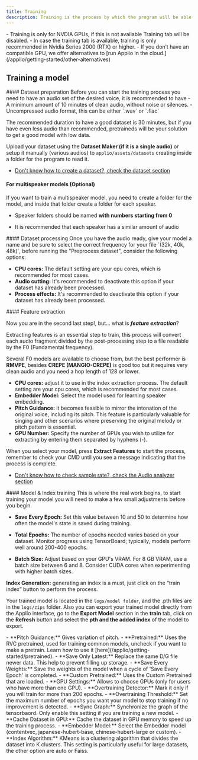 ```yaml
---
title: Training
description: Training is the process by which the program will be able to clone any voice or sound via Self-Supervised Speech.
---
```




<Callout type="warn" className="shadow-xl shadow-orange-500/10">
- Training is only for NVDIA GPUs, if this is not available Training tab will be disabled.
- In case the training tab is available, training is only recommended in Nvidia Series 2000 (RTX) or higher.
- If you don’t have an compatible GPU, we offer alternatives to [run Applio in the cloud.](/applio/getting-started/other-alternatives)
</Callout>

## Training a model

<Steps>
<Step>
#### Dataset preparation
 Before you can start the training process you need to have an audio set of the desired voice, it is recommended to have
- A minimum amount of 10 minutes of clean audio, without noise or silences.
- Uncompressed audio format, this can be either `.wav` or `.flac`

The recommended duration to have a good dataset is 30 minutes, but if you have even less audio than recommended, pretraineds will be your solution to get a good model with low data.

Upload your dataset using the **Dataset Maker (if it is a single audio)** or setup it manually (various audios) to `applio/assets/datasets` creating inside a folder for the program to read it.

- [Don't know how to create a dataset?, check the dataset section](/applio/guides/create-datasets/how-create-datasets)

#### For multispeaker models (Optional)
If you want to train a multispeaker model, you need to create a folder for the model, and inside that folder create a folder for each speaker.

- Speaker folders should be named **with numbers starting from 0**

- It is recommended that each speaker has a similar amount of audio 

<Files>
<Folder name="Dataset" defaultOpen>
<Folder name="0" defaultOpen>
<File name="speaker0-audio1.flac" />
<File name="speaker0-audio2.flac" />
<File name="speaker0-audio3.flac" />
</Folder>
<Folder name="1" defaultOpen>
<File name="speaker1-audio1.flac" />
<File name="speaker1-audio2.flac" />
<File name="speaker1-audio3.flac" />
</Folder>
<Folder name="2" defaultOpen>
<File name="speaker2-audio1.flac" />
<File name="speaker2-audio2.flac" />
<File name="speaker2-audio3.flac" />
</Folder>
</Folder>
</Files>
</Step>
<Step>
#### Dataset processing
Once you have the audio ready, give your model a name and be sure to select the correct frequency for your file `(32k, 40k, 48k)`, before running the "Preprocess dataset", consider the following options:

- **CPU cores:** The default setting are your cpu cores, which is recommended for most cases.
- **Audio cutting:** It's recommended to deactivate this option if your dataset has already been processed.
- **Process effects:** It's recommended to deactivate this option if your dataset has already been processed.
</Step>
<Step>
#### Feature extraction

Now you are in the second last step!, but... what is ***feature extraction***?

Extracting features is an essential step to train, this process will convert each audio fragment divided by the post-processing step to a file readable by the F0 (Fundamental frequency).

Several F0 models are available to choose from, but the best performer is **RMVPE**, besides **CREPE (MANGIO-CREPE)** is good too but it requires very clean audio and you need a hop length of 128 or lower.
- **CPU cores:** adjust it to use in the index extraction process. The default setting are your cpu cores, which is recommended for most cases.
- **Embedder Model:** Select the model used for learning speaker embedding.
- **Pitch Guidance:** it becomes feasible to mirror the intonation of the original voice, including its pitch. This feature is particularly valuable for singing and other scenarios where preserving the original melody or pitch pattern is essential.
- **GPU Number:** Specify the number of GPUs you wish to utilize for extracting by entering them separated by hyphens (-).

When you select your model, press **Extract Features** to start the process, remember to check your CMD until you see a message indicating that the process is complete.

- [Don't know how to check sample rate?, check the Audio analyzer section](/applio/getting-started/audio-analyzer)
</Step>
<Step>
#### Model & Index training
This is where the real work begins, to start training your model you will need to make a few small adjustments before you begin.

<ImageZoom src="/images/Training-Example.png" alt="Training Example" width={1000} height={500}  className="rounded shadow-xl shadow-black/10 dark:shadow-white/10 border border-white/10" />

- **Save Every Epoch:** Set this value between 10 and 50 to determine how often the model's state is saved during training.

- **Total Epochs:** The number of epochs needed varies based on your dataset. Monitor progress using TensorBoard; typically, models perform well around 200-400 epochs.

- **Batch Size:** Adjust based on your GPU's VRAM. For 8 GB VRAM, use a batch size between 6 and 8. Consider CUDA cores when experimenting with higher batch sizes.

**Index Generation:** generating an index is a must, just click on the “train index” button to perform the process.

Your trained model is located in the `logs/model folder`, and the .pth files are in the `logs/zips` folder. Also you can export your trained model directly from the Applio interface, go to the **Export Model** section in the **train** tab, click on the **Refresh** button and select the **pth and the added index** of the model to export.

<Accordions>
<Accordion title="Advanced Settings">
- **Pitch Guidance:** Gives variation of pitch.
- **Pretrained:** Uses the RVC pretrained, used for training common models, uncheck if you want to make a pretrain. Learn how to use it [here](/applio/getting-started/pretrained).
- **Save Only Latest:** Replace the same D/G file newer data. This help to prevent filling up storage.
- **Save Every Weights:** Save the weights of the model when a cycle of 'Save Every Epoch' is completed.
- **Custom Pretrained:** Uses the Custom Pretrained that are loaded.
- **GPU Settings:** Allows to choose GPUs (only for users who have more than one GPU).
- **Overtraining Detector:** Mark it only if you will train for more than 200 epochs.
- **Overtraining Threshold:** Set the maximum number of epochs you want your model to stop training if no improvement is detected.
- **Sync Graph:** Synchronize the graph of the tensorbaord. Only enable this setting if you are training a new model.
- **Cache Dataset in GPU:** Cache the dataset in GPU memory to speed up the training process.
- **Embedder Model:** Select the Embedder model (contentvec, japanese-hubert-base, chinese-hubert-large or custom).
- **Index Algorithm:** KMeans is a clustering algorithm that divides the dataset into K clusters. This setting is particularly useful for large datasets, the other option are auto or Faiss.

</Accordion>    
</Accordions>
</Step>
</Steps>